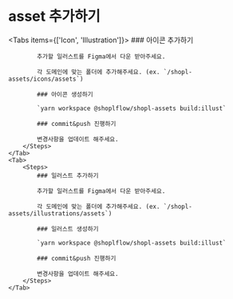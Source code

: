 
# asset 추가하기

<Tabs items={['Icon', 'Illustration']}>
    <Tab>
        <Steps>
            ### 아이콘 추가하기

            추가할 일러스트를 Figma에서 다운 받아주세요.

            각 도메인에 맞는 폴더에 추가해주세요. (ex. `/shopl-assets/icons/assets`)

            ### 아이콘 생성하기

            `yarn workspace @shoplflow/shopl-assets build:illust`

            ### commit&push 진행하기

            변경사항을 업데이트 해주세요.
        </Steps>
    </Tab>
    <Tab>
        <Steps>
            ### 일러스트 추가하기

            추가할 일러스트를 Figma에서 다운 받아주세요.

            각 도메인에 맞는 폴더에 추가해주세요. (ex. `/shopl-assets/illustrations/assets`)

            ### 일러스트 생성하기

            `yarn workspace @shoplflow/shopl-assets build:illust`

            ### commit&push 진행하기

            변경사항을 업데이트 해주세요.
        </Steps>
    </Tab>
</Tabs>





